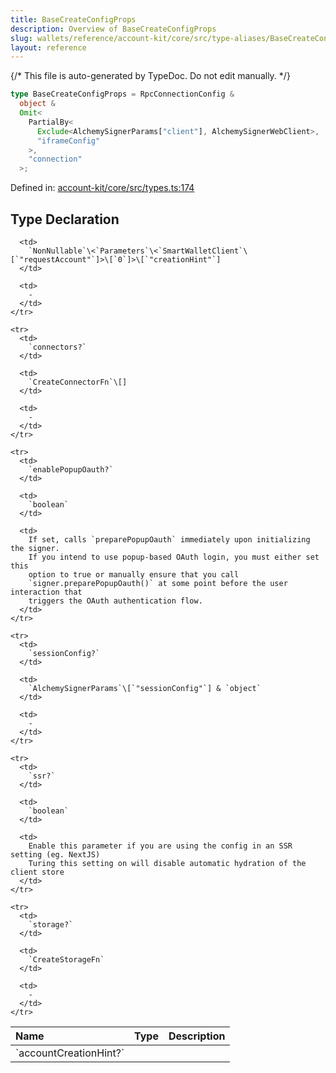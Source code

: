 ```yaml
---
title: BaseCreateConfigProps
description: Overview of BaseCreateConfigProps
slug: wallets/reference/account-kit/core/src/type-aliases/BaseCreateConfigProps
layout: reference
---
```


{/* This file is auto-generated by TypeDoc. Do not edit manually. */}

```ts
type BaseCreateConfigProps = RpcConnectionConfig &
  object &
  Omit<
    PartialBy<
      Exclude<AlchemySignerParams["client"], AlchemySignerWebClient>,
      "iframeConfig"
    >,
    "connection"
  >;
```

Defined in: [account-kit/core/src/types.ts:174](https://github.com/alchemyplatform/aa-sdk/blob/9f926c402d1661309abbf8eae8431e52e8c5e53f/account-kit/core/src/types.ts#L174)

## Type Declaration

<table>
  <thead>
    <tr>
      <th align="left">Name</th>
      <th align="left">Type</th>
      <th align="left">Description</th>
    </tr>
  </thead>

  <tbody>
    <tr>
      <td>
        `accountCreationHint?`
      </td>

      <td>
        `NonNullable`\<`Parameters`\<`SmartWalletClient`\[`"requestAccount"`]>\[`0`]>\[`"creationHint"`]
      </td>

      <td>
        ‐
      </td>
    </tr>

    <tr>
      <td>
        `connectors?`
      </td>

      <td>
        `CreateConnectorFn`\[]
      </td>

      <td>
        ‐
      </td>
    </tr>

    <tr>
      <td>
        `enablePopupOauth?`
      </td>

      <td>
        `boolean`
      </td>

      <td>
        If set, calls `preparePopupOauth` immediately upon initializing the signer.
        If you intend to use popup-based OAuth login, you must either set this
        option to true or manually ensure that you call
        `signer.preparePopupOauth()` at some point before the user interaction that
        triggers the OAuth authentication flow.
      </td>
    </tr>

    <tr>
      <td>
        `sessionConfig?`
      </td>

      <td>
        `AlchemySignerParams`\[`"sessionConfig"`] & `object`
      </td>

      <td>
        ‐
      </td>
    </tr>

    <tr>
      <td>
        `ssr?`
      </td>

      <td>
        `boolean`
      </td>

      <td>
        Enable this parameter if you are using the config in an SSR setting (eg. NextJS)
        Turing this setting on will disable automatic hydration of the client store
      </td>
    </tr>

    <tr>
      <td>
        `storage?`
      </td>

      <td>
        `CreateStorageFn`
      </td>

      <td>
        ‐
      </td>
    </tr>

  </tbody>
</table>
